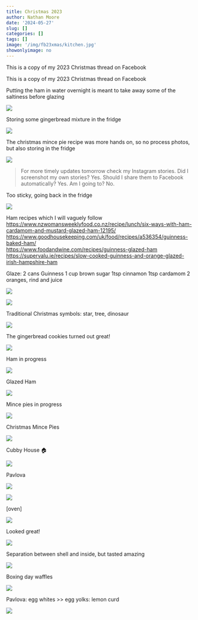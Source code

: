 ```yaml
---
title: Christmas 2023
author: Nathan Moore
date: '2024-05-27'
slug: []
categories: []
tags: []
image: '/img/fb23xmas/kitchen.jpg'
showonlyimage: no
---
```


This is a copy of my 2023 Christmas thread on Facebook

<!--more-->

This is a copy of my 2023 Christmas thread on Facebook

Putting the ham in water overnight is meant to take away some of the saltiness before glazing

![](/img/fb23xmas/ham-water.jpg)

Storing some gingerbread mixture in the fridge

![](/img/fb23xmas/gingerbread-wrapped.jpg)

The christmas mince pie recipe was more hands on, so no process photos, but also storing in the fridge

![](/img/fb23xmas/pie-dough.jpg)

> For more timely updates tomorrow check my Instagram stories. Did I screenshot my own stories? Yes. Should I share them to Facebook automatically? Yes. Am I going to? No.

Too sticky, going back in the fridge

![](/img/fb23xmas/sticky-gingerbread.jpg)

Ham recipes which I will vaguely follow\
<https://www.nzwomansweeklyfood.co.nz/recipe/lunch/six-ways-with-ham-cardamom-and-mustard-glazed-ham-12195/>\
<https://www.goodhousekeeping.com/uk/food/recipes/a536354/guinness-baked-ham/>\
<https://www.foodandwine.com/recipes/guinness-glazed-ham>\
<https://supervalu.ie/recipes/slow-cooked-guinness-and-orange-glazed-irish-hampshire-ham>

Glaze: 2 cans Guinness 1 cup brown sugar 1tsp cinnamon 1tsp cardamom 2 oranges, rind and juice

![](/img/fb23xmas/guinness.jpg)

![](/img/fb23xmas/stir-glaze.jpg)

Traditional Christmas symbols: star, tree, dinosaur

![](/img/fb23xmas/cookie-shapes.jpg)

The gingerbread cookies turned out great!

![](/img/fb23xmas/finished-cookies.jpg)

Ham in progress

![](/img/fb23xmas/ham-progress.jpg)

Glazed Ham

![](/img/fb23xmas/glazed-ham.jpg)

Mince pies in progress

![](/img/fb23xmas/mince-pie-progress.jpg)

Christmas Mince Pies

![](/img/fb23xmas/finished-mince-pies.jpg)

Cubby House 🏠

![](/img/fb23xmas/cubby-house.jpg)

Pavlova

![](/img/fb23xmas/egg-whites-start.jpg)

![](/img/fb23xmas/egg-whites-sugar.jpg)

[oven]

![](/img/fb23xmas/pavlova-oven-door.jpg)

Looked great!

![](/img/fb23xmas/pavlova-oven-open.jpg)

Separation between shell and inside, but tasted amazing

![](/img/fb23xmas/pavlova-cracks.jpg)

Boxing day waffles

![](/img/fb23xmas/waffles.jpg)

Pavlova: egg whites \>\> egg yolks: lemon curd

![](/img/fb23xmas/lemon-curd.jpg)
